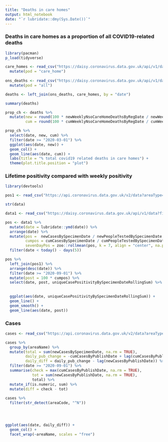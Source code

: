 ```yaml
---
title: "Deaths in care homes"
output: html_notebook
date: "`r lubridate::dmy(Sys.Date())`"
---
```


### Deaths in care homes as a proportion of all COVID19-related deaths

```r

library(pacman)
p_load(tidyverse)

care_homes <- read_csv("https://daisy.coronavirus.data.gov.uk/api/v1/data?filters=areaType=nation;areaName=England&structure=%7B%22areaType%22:%22areaType%22,%22areaName%22:%22areaName%22,%22areaCode%22:%22areaCode%22,%22date%22:%22date%22,%22newWeeklyNsoCareHomeDeathsByRegDate%22:%22newWeeklyNsoCareHomeDeathsByRegDate%22,%22cumWeeklyNsoCareHomeDeathsByRegDate%22:%22cumWeeklyNsoCareHomeDeathsByRegDate%22%7D&format=csv") %>%
  mutate(pod = "care_home")
 
ons_deaths <- read_csv("https://daisy.coronavirus.data.gov.uk/api/v1/data?filters=areaType=nation;areaName=England&structure=%7B%22areaType%22:%22areaType%22,%22areaName%22:%22areaName%22,%22areaCode%22:%22areaCode%22,%22date%22:%22date%22,%22newWeeklyNsoDeathsByRegDate%22:%22newWeeklyNsoDeathsByRegDate%22,%22cumWeeklyNsoDeathsByRegDate%22:%22cumWeeklyNsoDeathsByRegDate%22%7D&format=csv") %>%
  mutate(pod = "all")

deaths <- left_join(ons_deaths, care_homes, by = "date")

summary(deaths)

```

```r

prop_ch <- deaths %>%
  mutate(new = round(100 * newWeeklyNsoCareHomeDeathsByRegDate / newWeeklyNsoDeathsByRegDate, 2),
         cum = round(100 * cumWeeklyNsoCareHomeDeathsByRegDate / cumWeeklyNsoDeathsByRegDate, 2))

prop_ch %>%
  select(date, new, cum) %>%
  filter(date >= "2020-03-01") %>%
  ggplot(aes(date, new)) +
  geom_col() +
  geom_line(aes(date, cum)) +
  labs(title = "% total covid19 related deaths in care homes") +
  theme(plot.title.position = "plot")
```

### Lifetime positivity compared with weekly positivity

```r
library(devtools)

pos1 <- read_csv("https://api.coronavirus.data.gov.uk/v2/data?areaType=nation&metric=uniquePeopleTestedBySpecimenDateRollingSum&metric=uniqueCasePositivityBySpecimenDateRollingSum&format=csv")

str(data)

data1 <- read_csv("https://daisy.coronavirus.data.gov.uk/api/v1/data?filters=areaType=nation;areaName=England&structure=%7B%22areaType%22:%22areaType%22,%22areaName%22:%22areaName%22,%22areaCode%22:%22areaCode%22,%22date%22:%22date%22,%22newCasesBySpecimenDate%22:%22newCasesBySpecimenDate%22,%22cumCasesBySpecimenDate%22:%22cumCasesBySpecimenDate%22,%22newPeopleTestedBySpecimenDate%22:%22newPeopleTestedBySpecimenDate%22,%22cumPeopleTestedBySpecimenDate%22:%22cumPeopleTestedBySpecimenDate%22%7D&format=csv")

pos <- data1 %>%
  mutate(date = lubridate::ymd(date)) %>%
  arrange(date) %>%
  mutate(pos =  newCasesBySpecimenDate / newPeopleTestedBySpecimenDate, 
         cumpos = cumCasesBySpecimenDate / cumPeopleTestedBySpecimenDate, 
         sevenDayPos = zoo::rollmean(pos, k = 7, align = "center", na.pad = TRUE)) %>%
  filter(date < today() - days(5))

pos %>%
  left_join(pos1) %>%
  arrange(desc(date)) %>%
  filter(date >= "2020-09-01") %>%
  mutate(post = 100 * cumpos) %>%
  select(date, post, uniqueCasePositivityBySpecimenDateRollingSum) %>%
  
  
  ggplot(aes(date, uniqueCasePositivityBySpecimenDateRollingSum)) +
  geom_line() +
  geom_smooth() +
  geom_line(aes(date, post))
```

### Cases

```r

cases <- read_csv("https://api.coronavirus.data.gov.uk/v2/data?areaType=nation&metric=cumCasesByPublishDate&metric=cumCasesBySpecimenDate&metric=newCasesByPublishDate&metric=newCasesBySpecimenDate&metric=newCasesBySpecimenDateDirection&format=csv")

cases %>%
  group_by(areaName) %>%
  mutate(total = sum(newCasesBySpecimenDate, na.rm = TRUE), 
         daily_pub_change = -cumCasesByPublishDate + lag(cumCasesByPublishDate), 
         daily_diff = daily_pub_change - lag(newCasesByPublishDate)) %>%
  filter(date >= "2020-09-01") %>%
  summarise(check = max(cumCasesByPublishDate, na.rm = TRUE),
            tot = sum(newCasesByPublishDate, na.rm = TRUE), 
            total) %>%
  mutate_if(is.numeric, sum) %>%
  mutate(diff = check - tot)
  
cases %>%
  filter(str_detect(areaCode, "^N"))




ggplot(aes(date, daily_diff)) +
  geom_col() +
  facet_wrap(~areaName, scales = "free")


```
